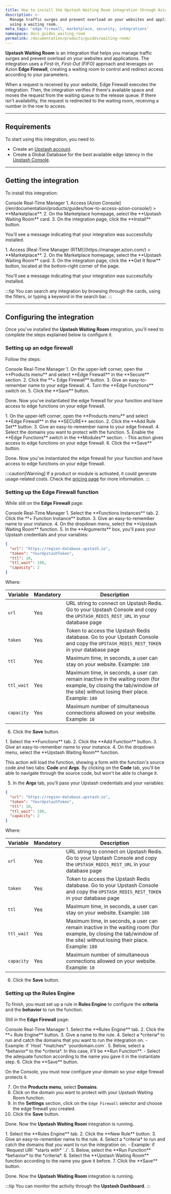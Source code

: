 ```yaml
---
title: How to install the Upstash Waiting Room integration through Azion Marketplace
description: >-
  Manage traffic surges and prevent overload on your websites and applications
  using a waiting room.
meta_tags: 'edge firewall, marketplace, security, integrations'
namespace: docs_guides_waiting_room
permalink: /documentation/products/guides/waiting-room/
---
```




**Upstash Waiting Room** is an integration that helps you manage traffic surges and prevent overload on your websites and applications. The integration uses a *First-In, First-Out (FIFO)* approach and leverages on Azion **Edge Firewall**, creating a waiting room to control and redirect access according to your parameters.

When a request is received by your website, Edge Firewall executes the integration. Then, the integration verifies if there's available space and moves the request from the waiting queue to the release queue. If there isn't availability, the request is redirected to the waiting room, receiving a number in the row to access.

---

## Requirements

To start using this integration, you need to:

- Create an [Upstash account](https://console.upstash.com/login).
- Create a Global Database for the best available edge latency in the [Upstash Console](https://console.upstash.com/).

---

## Getting the integration

To install this integration:

<Tabs client:visible>
    <Fragment slot="tab.console">Console</Fragment>
    <Fragment slot="tab.rtm">Real-Time Manager</Fragment>

<Fragment slot="panel.console">
1. Access [Azion Console](/en/documentation/products/guides/how-to-access-azion-console/) > **Marketplace**.
2. On the Marketplace homepage, select the **Upstash Waiting Room** card.
3. On the integration page, click the **Install** button.

You'll see a message indicating that your integration was successfully installed.
</Fragment>

<Fragment slot="panel.rtm">
1. Access [Real-Time Manager (RTM)](https://manager.azion.com/) > **Marketplace**.
2. On the Marketplace homepage, select the **Upstash Waiting Room** card.
3. On the integration page, click the **Get It Now** button, located at the bottom-right corner of the page.

You'll see a message indicating that your integration was successfully installed.
</Fragment>

</Tabs>

:::tip
You can search any integration by browsing through the cards, using the filters, or typing a keyword in the search bar.
:::

---

## Configuring the integration

Once you've installed the **Upstash Waiting Room** integration, you'll need to complete the steps explained below to configure it.

### Setting up an edge firewall

Follow the steps:

<Tabs client:visible>
    <Fragment slot="tab.console">Console</Fragment>
    <Fragment slot="tab.rtm">Real-Time Manager</Fragment>

<Fragment slot="panel.console">
1. On the upper-left corner, open the **Products menu** and select **Edge Firewall** in the **Secure** section.
2. Click the **+ Edge Firewall** button.
3. Give an easy-to-remember name to your edge firewall.
4. Turn the **Edge Functions** switch on.
5. Click the **Save** button.

Done. Now you've instantiated the edge firewall for your function and have access to edge functions on your edge firewall.
</Fragment>

<Fragment slot="panel.rtm">
1. On the upper-left corner, open the **Products menu** and select **Edge Firewall** in the **SECURE** section.
2. Click the **Add Rule Set** button.
3. Give an easy-to-remember name to your edge firewall.
4. Select the domains you want to protect with the function.
5. Enable the **Edge Functions** switch in the **Modules** section.
  - This action gives access to edge functions on your edge firewall.
6. Click the **Save** button.

Done. Now you've instantiated the edge firewall for your function and have access to edge functions on your edge firewall.
</Fragment>

</Tabs>

:::caution[Warning]
If a product or module is activated, it could generate usage-related costs. Check the [pricing page](/en/documentation/products/pricing/) for more information.
:::

### Setting up the Edge Firewall function

While still on the **Edge Firewall** page:

<Tabs client:visible>
    <Fragment slot="tab.console">Console</Fragment>
    <Fragment slot="tab.rtm">Real-Time Manager</Fragment>

<Fragment slot="panel.console">
1. Select the **Functions Instances** tab.
2. Click the **+ Function Instance** button.
3. Give an easy-to-remember name to your instance.
4. On the dropdown menu, select the **Upstash Waiting Room** function.
5. In the **Arguments** box, you'll pass your Upstash credentials and your variables:

```json
{
  "url": "https://region-database.upstash.io",
  "token": "YourUpstashToken",
  "ttl": 10,
  "ttl_wait": 180,
  "capacity": 2
}
```

Where:

| Variable | Mandatory | Description |
| ---- | ---- | ---- |
| `url` | Yes | URL string to connect on Upstash Redis. Go to your Upstash Console and copy the `UPSTASH_REDIS_REST_URL` in your database page |
| `token` | Yes | Token to access the Upstash Redis database. Go to your Upstash Console and copy the `UPSTASH_REDIS_REST_TOKEN` in your database page |
| `ttl` | Yes | Maximum time, in seconds, a user can stay on your website. Example: `180` |
| `ttl_wait` | Yes | Maximum time, in seconds, a user can remain inactive in the waiting room (for example, by closing the tab/window of the site) without losing their place. Example: `180` |
| `capacity` | Yes | Maximum number of simultaneous connections allowed on your website. Example: `10` |

6. Click the **Save** button.
</Fragment>

<Fragment slot="panel.rtm">
1. Select the **Functions** tab.
2. Click the **Add Function** button.
3. Give an easy-to-remember name to your instance.
4. On the dropdown menu, select the **Upstash Waiting Room** function.

This action will load the function, showing a form with the function's source code and two tabs: **Code** and **Args**. By clicking on the **Code** tab, you'll be able to navigate through the source code, but won't be able to change it.

5. In the **Args** tab, you'll pass your Upstash credentials and your variables:

```json
{
  "url": "https://region-database.upstash.io",
  "token": "YourUpstashToken",
  "ttl": 10,
  "ttl_wait": 180,
  "capacity": 2
}
```

Where:

| Variable | Mandatory | Description |
| ---- | ---- | ---- |
| `url` | Yes | URL string to connect on Upstash Redis. Go to your Upstash Console and copy the `UPSTASH_REDIS_REST_URL` in your database page |
| `token` | Yes | Token to access the Upstash Redis database. Go to your Upstash Console and copy the `UPSTASH_REDIS_REST_TOKEN` in your database page |
| `ttl` | Yes | Maximum time, in seconds, a user can stay on your website. Example: `180` |
| `ttl_wait` | Yes | Maximum time, in seconds, a user can remain inactive in the waiting room (for example, by closing the tab/window of the site) without losing their place. Example: `180` |
| `capacity` | Yes | Maximum number of simultaneous connections allowed on your website. Example: `10` |

6. Click the **Save** button.
</Fragment>

</Tabs>

### Setting up the Rules Engine

To finish, you must set up a rule in **Rules Engine** to configure the **criteria** and the **behavior** to run the function.

Still in the **Edge Firewall** page:

<Tabs client:visible>
    <Fragment slot="tab.console">Console</Fragment>
    <Fragment slot="tab.rtm">Real-Time Manager</Fragment>

<Fragment slot="panel.console">
1. Select the **Rules Engine** tab.
2. Click the **+ Rule Engine** button.
3. Give a name to the rule.
4. Select a *criteria* to run and catch the domains that you want to run the integration on.
  - Example: if `Host` *matches* `yourdomain.com`.
5. Below, select a *behavior* to the *criteria*. In this case, it'll be **Run Function**. 
    - Select the adequate function according to the name you gave it in the instantiate step.
6. Click the **Save** button.

On the Console, you must now configure your domain so your edge firewall protects it.

7. On the **Products menu**, select **Domains**.
8. Click on the domain you want to protect with your Upstash Waiting Room function.
9. In the **Settings** section, click on the `Edge Firewall` selector and choose the edge firewall you created.
10. Click the **Save** button.

Done. Now the **Upstash Waiting Room** integration is running.
</Fragment>

<Fragment slot="panel.rtm">
1. Select the **Rules Engine** tab.
2. Click the **New Rule** button.
3. Give an easy-to-remember name to the rule.
4. Select a *criteria* to run and catch the domains that you want to run the integration on.
  - Example: if `Request URI` *starts with* `./`.
5. Below, select the **Run Function** *behavior* to the *criteria*.
6. Select the **Upstash Waiting Room** function according to the name you gave it before.
7. Click the **Save** button.

Done. Now the **Upstash Waiting Room** integration is running.
</Fragment>

</Tabs>

:::tip
You can monitor the activity through the **Upstash Dashboard**.
:::
